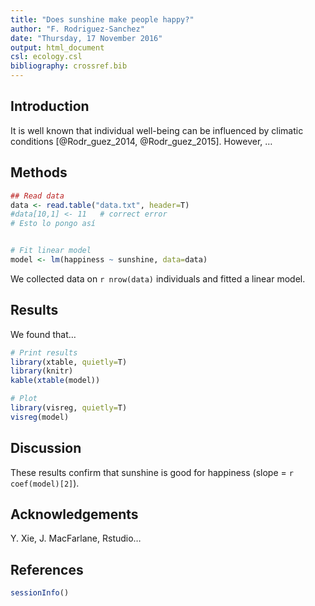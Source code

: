 ```yaml
---
title: "Does sunshine make people happy?"
author: "F. Rodriguez-Sanchez"
date: "Thursday, 17 November 2016"
output: html_document
csl: ecology.csl
bibliography: crossref.bib
---
```



Introduction
------------

It is well known that individual well-being can be influenced by climatic conditions [@Rodr_guez_2014, @Rodr_guez_2015]. However, ...


Methods
-------


```r
## Read data
data <- read.table("data.txt", header=T)
#data[10,1] <- 11   # correct error
# Esto lo pongo así


# Fit linear model
model <- lm(happiness ~ sunshine, data=data)

```

We collected data on `r nrow(data)` individuals and fitted a linear model.



Results
-------

We found that...

```r
# Print results
library(xtable, quietly=T)
library(knitr)
kable(xtable(model)) 
```

```r
# Plot
library(visreg, quietly=T)
visreg(model)
```

Discussion
----------

These results confirm that sunshine is good for happiness (slope = `r coef(model)[2]`).


Acknowledgements
----------------

Y. Xie, J. MacFarlane, Rstudio...

References
---------------

```r
sessionInfo()
```
